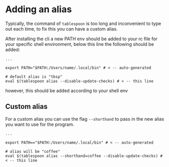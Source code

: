 
<Page/>

# Adding an alias

Typically, the command of `tablespoon` is too long and inconvenient to type out each time, to fix this you can have a custom alias.

After installing the cli a new PATH env should be added to your rc file for your specific shell environment, below this line the following should be added:

```
...

export PATH="$PATH:/Users/name/.local/bin" # < -- auto-generated

# default alias is "tbsp"
eval $(tablespoon alias --disable-update-checks) # < -- this line
```
however, this should be added according to your shell env

## Custom alias

For a custom alias you can use the flag `--shorthand` to pass in the new alias you want to use for the program.

```
...

export PATH=="$PATH:/Users/name/.local/bin" # < -- auto-generated

# alias will be "coffee"
eval $(tablespoon alias --shorthand=coffee --disable-update-checks) # < -- this line
```